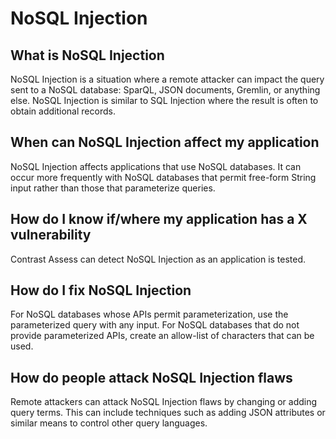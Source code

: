 # NoSQL Injection

## What is NoSQL Injection
NoSQL Injection is a situation where a remote attacker can impact the query sent to a NoSQL database: SparQL, JSON documents, Gremlin, or anything else.
NoSQL Injection is similar to SQL Injection where the result is often to obtain additional records.

## When can NoSQL Injection affect my application

NoSQL Injection affects applications that use NoSQL databases. It can occur more frequently with NoSQL databases that permit free-form String input rather than those that parameterize queries.

## How do I know if/where my application has a X vulnerability

Contrast Assess can detect NoSQL Injection as an application is tested.

## How do I fix NoSQL Injection

For NoSQL databases whose APIs permit parameterization, use the parameterized query with any input.
For NoSQL databases that do not provide parameterized APIs, create an allow-list of characters that can be used.

## How do people attack NoSQL Injection flaws

Remote attackers can attack NoSQL Injection flaws by changing or adding query terms.
This can include techniques such as adding JSON attributes or similar means to control other query languages.